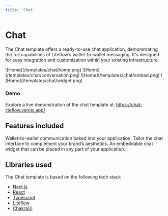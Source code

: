 ```yaml
---
title: 'Chat'
---
```



# Chat

The Chat template offers a ready-to-use chat application, demonstrating the full capabilities of Liteflow’s wallet-to-wallet messaging. It's designed for easy integration and customization within your existing infrastructure.

<Cards num={2}>
  <Card noPadding>![Home](/templates/chat/home.png)</Card>
  <Card noPadding>![Home](/templates/chat/conversation.png)</Card>
  <Card noPadding>![Home](/templates/chat/embed.png)</Card>
  <Card noPadding>![Home](/templates/chat/widget.png)</Card>
</Cards>

### Demo

Explore a live demonstration of the chat template at: https://chat-liteflow.vercel.app/

## Features included

<Cards>
  <Card title="Direct Messaging">
    Wallet-to-wallet communication baked into your application.
  </Card>
  <Card title="Theme Customization">
    Tailor the chat interface to complement your brand’s aesthetics.
  </Card>
  <Card title="Versatile Widget">
    An embeddable chat widget that can be placed in any part of your
    application.
  </Card>
</Cards>

## Libraries used

The Chat template is based on the following tech stack

- [Next.js](https://nextjs.org/)
- [React](https://reactjs.org/)
- [Typescript](https://www.typescriptlang.org/)
- [Liteflow](https://liteflow.com/)
- [ChakraUI](https://chakra-ui.com/)
